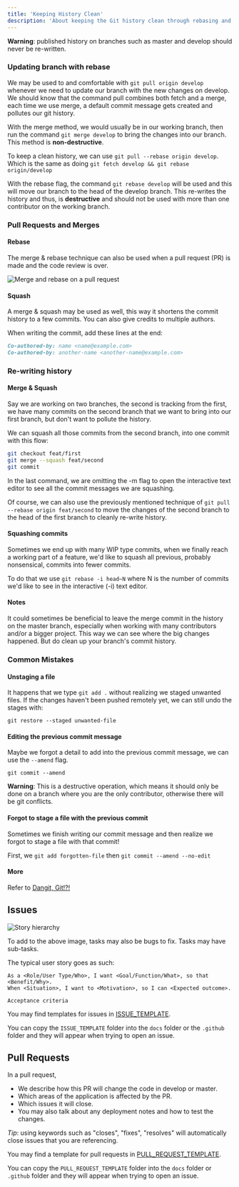 ```yaml
---
title: 'Keeping History Clean'
description: 'About keeping the Git history clean through rebasing and such'
---
```


__Warning__: published history on branches such as master and develop should never be re-written.

### Updating branch with rebase

We may be used to and comfortable with `git pull origin develop` whenever we need to update our branch with the new changes on develop. We should know that the command pull combines both fetch and a merge, each time we use merge, a default commit message gets created and pollutes our git history.

With the merge method, we would usually be in our working branch, then run the command `git merge develop` to bring the changes into our branch. This method is __non-destructive__.

To keep a clean history, we can use `git pull --rebase origin develop`. Which is the same as doing `git fetch develop && git rebase origin/develop`

With the rebase flag, the command `git rebase develop` will be used and this will move our branch to the head of the develop branch. This re-writes the history and thus, is __destructive__ and should not be used with more than one contributor on the working branch.

### Pull Requests and Merges

#### Rebase

The merge & rebase technique can also be used when a pull request (PR) is made and the code review is over.

![Merge and rebase on a pull request](./merge_and_rebase.png)

#### Squash

A merge & squash may be used as well, this way it shortens the commit history to a few commits. You can also give credits to multiple authors.

When writing the commit, add these lines at the end:

```md
Co-authored-by: name <name@example.com>
Co-authored-by: another-name <another-name@example.com>
```

### Re-writing history

#### Merge & Squash

Say we are working on two branches, the second is tracking from the first, we have many commits on the second branch that we want to bring into our first branch, but don't want to pollute the history.

We can squash all those commits from the second branch, into one commit with this flow:

```bash
git checkout feat/first
git merge --squash feat/second
git commit
```

In the last command, we are omitting the -m flag to open the interactive text editor to see all the commit messages we are squashing.

Of course, we can also use the previously mentioned technique of `git pull --rebase origin feat/second` to move the changes of the second branch to the head of the first branch to cleanly re-write history.

#### Squashing commits

Sometimes we end up with many WIP type commits, when we finally reach a working part of a feature, we'd like to squash all previous, probably nonsensical, commits into fewer commits.

To do that we use `git rebase -i head~N` where N is the number of commits we'd like to see in the interactive (-i) text editor.

#### Notes

It could sometimes be beneficial to leave the merge commit in the history on the master branch, especially when working with many contributors and/or a bigger project. This way we can see where the big changes happened. But do clean up your branch's commit history.

### Common Mistakes

#### Unstaging a file

It happens that we type `git add .` without realizing we staged unwanted files. If the changes haven't been pushed remotely yet, we can still undo the stages with:

`git restore --staged unwanted-file`

#### Editing the previous commit message

Maybe we forgot a detail to add into the previous commit message, we can use the `--amend` flag.

`git commit --amend`

__Warning__: This is a destructive operation, which means it should only be done on a branch where you are the only contributor, otherwise there will be git conflicts.

#### Forgot to stage a file with the previous commit

Sometimes we finish writing our commit message and then realize we forgot to stage a file with that commit!

First, we `git add forgotten-file` then `git commit --amend --no-edit`

#### More

Refer to [Dangit, Git!?!](https://dangitgit.com/)

## Issues

![Story hierarchy](./story-hierarchy.png)

To add to the above image, tasks may also be bugs to fix. Tasks may have sub-tasks.

The typical user story goes as such:

```text
As a <Role/User Type/Who>, I want <Goal/Function/What>, so that <Benefit/Why>.
When <Situation>, I want to <Motivation>, so I can <Expected outcome>.

Acceptance criteria
```

You may find templates for issues in [ISSUE_TEMPLATE](https://github.com/gordonpn/conventions-guide/blob/master/docs/ISSUE_TEMPLATE).

You can copy the `ISSUE_TEMPLATE` folder into the `docs` folder or the `.github` folder and they will appear when trying to open an issue.

## Pull Requests

In a pull request,

- We describe how this PR will change the code in develop or master.
- Which areas of the application is affected by the PR.
- Which issues it will close.
- You may also talk about any deployment notes and how to test the changes.

_Tip_: using keywords such as "closes", "fixes", "resolves" will automatically close issues that you are referencing.

You may find a template for pull requests in [PULL_REQUEST_TEMPLATE](https://github.com/gordonpn/conventions-guide/blob/master/docs/PULL_REQUEST_TEMPLATE).

You can copy the `PULL_REQUEST_TEMPLATE` folder into the `docs` folder or `.github` folder and they will appear when trying to open an issue.
